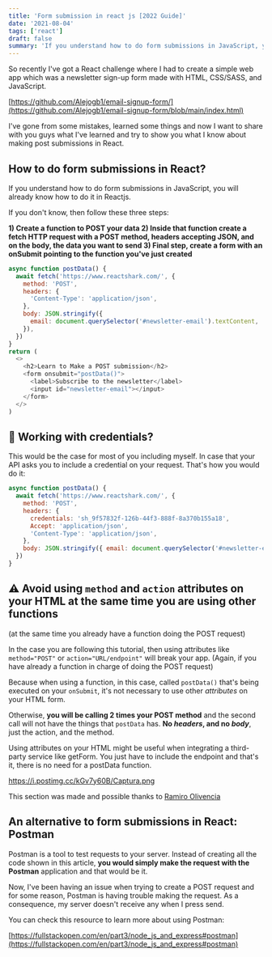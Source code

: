 ```yaml
---
title: 'Form submission in react js [2022 Guide]'
date: '2021-08-04'
tags: ['react']
draft: false
summary: 'If you understand how to do form submissions in JavaScript, you will already know how to do it in Reactjs.'
---
```


So recently I've got a React challenge where I had to create a simple web app which was a newsletter sign-up form made with HTML, CSS/SASS, and JavaScript.

[https://github.com/Alejogb1/email-signup-form/](https://github.com/Alejogb1/email-signup-form/blob/main/index.html)

I've gone from some mistakes, learned some things and now I want to share with you guys what I've learned and try to show you what I know about making post submissions in React.

## How to do form submissions in React?

If you understand how to do form submissions in JavaScript, you will already know how to do it in Reactjs.

If you don't know, then follow these three steps:

**1) Create a function to POST your data 2) Inside that function create a fetch HTTP request with a POST method, headers accepting JSON, and on the body, the data you want to send 3) Final step, create a form with an onSubmit pointing to the function you've just created**

```js
async function postData() {
  await fetch('https://www.reactshark.com/', {
    method: 'POST',
    headers: {
      'Content-Type': 'application/json',
    },
    body: JSON.stringify({
      email: document.querySelector('#newsletter-email').textContent,
    }),
  })
}
return (
  <>
    <h2>Learn to Make a POST submission</h2>
    <form onsubmit="postData()">
      <label>Subscribe to the newsletter</label>
      <input id="newsletter-email"></input>
    </form>
  </>
)
```

## 🔐 Working with credentials?

This would be the case for most of you including myself. In case that your API asks you to include a credential on your request. That's how you would do it:

```js
async function postData() {
  await fetch('https://www.reactshark.com/', {
    method: 'POST',
    headers: {
      credentials: 'sh_9f57832f-126b-44f3-888f-8a370b155a18',
      Accept: 'application/json',
      'Content-Type': 'application/json',
    },
    body: JSON.stringify({ email: document.querySelector('#newsletter-email').textContent }),
  })
}
```

## ⚠️ Avoid using `method` and `action` attributes on your HTML at the same time you are using other functions

(at the same time you already have a function doing the POST request)

In the case you are following this tutorial, then using attributes like `method="POST"` or `action="URL/endpoint"` will break your app. (Again, if you have already a function in charge of doing the POST request)

Because when using a function, in this case, called `postData()` that's being executed on your `onSubmit`, it's not necessary to use other _attributes_ on your HTML form.

Otherwise, **you will be calling 2 times your POST method** and the second call will not have the things that `postData` has. **No _headers_, and no _body_**, just the action, and the method.

Using attributes on your HTML might be useful when integrating a third-party service like getForm. You just have to include the endpoint and that's it, there is no need for a postData function.

https://i.postimg.cc/kGv7y60B/Captura.png

This section was made and possible thanks to [Ramiro Olivencia](https://github.com/rolivencia)

## An alternative to form submissions in React: Postman

Postman is a tool to test requests to your server. Instead of creating all the code shown in this article, **you would simply make the request with the Postman** application and that would be it.

Now, I've been having an issue when trying to create a POST request and for some reason, Postman is having trouble making the request. As a consequence, my server doesn't receive any when I press send.

You can check this resource to learn more about using Postman:

[https://fullstackopen.com/en/part3/node_js_and_express#postman](https://fullstackopen.com/en/part3/node_js_and_express#postman)
